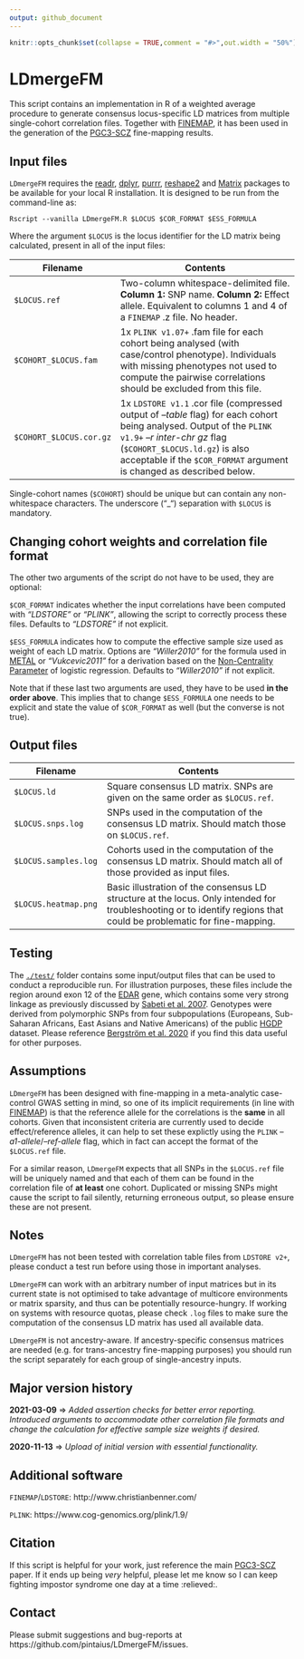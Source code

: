 ```yaml
---
output: github_document
---
```


<!-- README.md is generated from README.Rmd. Please edit that file -->

```r
knitr::opts_chunk$set(collapse = TRUE,comment = "#>",out.width = "50%")
```
# LDmergeFM

This script contains an implementation in R of a weighted average procedure to generate consensus locus-specific LD matrices from multiple single-cohort correlation files. Together with [FINEMAP](https://doi.org/10.1093/bioinformatics/btw018), it has been used in the generation of the [PGC3-SCZ](https://doi.org/10.1101/2020.09.12.20192922) fine-mapping results. 

## Input files

`LDmergeFM` requires the [readr](https://cran.r-project.org/web/packages/readr/index.html), [dplyr](https://cran.r-project.org/web/packages/dplyr/index.html), [purrr](https://cran.r-project.org/web/packages/purrr/index.html), [reshape2](https://cran.r-project.org/web/packages/reshape2/index.html) and [Matrix](https://cran.r-project.org/web/packages/Matrix/index.html) packages to be available for your local R installation. It is designed to be run from the command-line as:

```
Rscript --vanilla LDmergeFM.R $LOCUS $COR_FORMAT $ESS_FORMULA 
```

Where the argument `$LOCUS` is the locus identifier for the LD matrix being calculated, present in all of the input files:

|  Filename | Contents |
|----------|---------------------|
| `$LOCUS.ref` | Two-column whitespace-delimited file. **Column 1:** SNP name. **Column 2:** Effect allele. Equivalent to columns 1 and 4 of a `FINEMAP` .z file. No header.|
| `$COHORT_$LOCUS.fam`    | 1x `PLINK v1.07+` .fam file for each cohort being analysed (with case/control phenotype). Individuals with missing phenotypes not used to compute the pairwise correlations should be excluded from this file.|
| `$COHORT_$LOCUS.cor.gz` | 1x `LDSTORE v1.1` .cor file (compressed output of *--table* flag) for each cohort being analysed. Output of the `PLINK v1.9+` *--r inter-chr gz* flag (`$COHORT_$LOCUS.ld.gz`) is also acceptable if the `$COR_FORMAT` argument is changed as described below.

Single-cohort names (`$COHORT`) should be unique but can contain any non-whitespace characters. The underscore ("_") separation with `$LOCUS` is mandatory.

## Changing cohort weights and correlation file format

The other two arguments of the script do not have to be used, they are optional: 

`$COR_FORMAT` indicates whether the input correlations have been computed with *"LDSTORE"* or *"PLINK"*, allowing the script to correctly process these files. Defaults to *"LDSTORE"* if not explicit.

`$ESS_FORMULA` indicates how to compute the effective sample size used as weight of each LD matrix. Options are *"Willer2010"* for the formula used in [METAL](https://doi.org/10.1093/bioinformatics/btq340) or *"Vukcevic2011"* for a derivation based on the [Non-Centrality Parameter](https://doi.org/10.1002/gepi.20576) of logistic regression. Defaults to *"Willer2010"* if not explicit. 

Note that if these last two arguments are used, they have to be used **in the order above**. This implies that to change `$ESS_FORMULA` one needs to be explicit and state the value of `$COR_FORMAT` as well (but the converse is not true).

## Output files

|  Filename | Contents |
|----------|---------------------|
| `$LOCUS.ld` | Square consensus LD matrix. SNPs are given on the same order as `$LOCUS.ref`. |
| `$LOCUS.snps.log`    | SNPs used in the computation of the consensus LD matrix. Should match those on `$LOCUS.ref`. |
| `$LOCUS.samples.log` | Cohorts used in the computation of the consensus LD matrix. Should match all of those provided as input files.| 
| `$LOCUS.heatmap.png` | Basic illustration of the consensus LD structure at the locus. Only intended for troubleshooting or to identify regions that could be problematic for fine-mapping. 

## Testing

The [`./test/`](test/) folder contains some input/output files that can be used to conduct a reproducible run. For illustration purposes, these files include the region around exon 12 of the [EDAR](https://www.genecards.org/cgi-bin/carddisp.pl?gene=EDAR) gene, which contains some very strong linkage as previously discussed by [Sabeti et al. 2007](https://dx.doi.org/10.1038%2Fnature06250). Genotypes were derived from polymorphic SNPs from four subpopulations (Europeans, Sub-Saharan Africans, East Asians and Native Americans) of the public [HGDP](ftp://ngs.sanger.ac.uk/production/hgdp/hgdp_wgs.20190516/) dataset. Please reference [Bergström et al. 2020](dx.doi.org/10.1126/science.aay5012) if you find this data useful for other purposes.

## Assumptions

`LDmergeFM` has been designed with fine-mapping in a meta-analytic case-control GWAS setting in mind, so one of its implicit requirements (in line with [FINEMAP](https://doi.org/10.1093/bioinformatics/btw018)) is that the reference allele for the correlations is the **same** in all cohorts. Given that inconsistent criteria are currently used to decide effect/reference alleles, it can help to set these explictly using the `PLINK` *--a1-allele*/*--ref-allele* flag, which in fact can accept the format of the `$LOCUS.ref` file.

For a similar reason, `LDmergeFM` expects that all SNPs in the `$LOCUS.ref` file will be uniquely named and that each of them can be found in the correlation file of **at least** one cohort. Duplicated or missing SNPs might cause the script to fail silently, returning erroneous output, so please ensure these are not present.

## Notes

`LDmergeFM` has not been tested with correlation table files from `LDSTORE v2+`, please conduct a test run before using those in important analyses.

`LDmergeFM` can work with an arbitrary number of input matrices but in its current state is not optimised to take advantage of multicore environments or matrix sparsity, and thus can be potentially resource-hungry. If working on systems with resource quotas, please check `.log` files to make sure the computation of the consensus LD matrix has used all available data.

`LDmergeFM` is not ancestry-aware. If ancestry-specific consensus matrices are needed (e.g. for trans-ancestry fine-mapping purposes) you should run the script separately for each group of single-ancestry inputs.

## Major version history

**2021-03-09** => *Added assertion checks for better error reporting. Introduced arguments to accommodate other correlation file formats and change the calculation for effective sample size weights if desired.*

**2020-11-13** => *Upload of initial version with essential functionality.*

## Additional software

`FINEMAP`/`LDSTORE`: http://www.christianbenner.com/

`PLINK`: https://www.cog-genomics.org/plink/1.9/

## Citation

If this script is helpful for your work, just reference the main [PGC3-SCZ](https://doi.org/10.1101/2020.09.12.20192922) paper. If it ends up being *very* helpful, please let me know so I can keep fighting impostor syndrome one day at a time :relieved:.

## Contact

Please submit suggestions and bug-reports at https://github.com/pintaius/LDmergeFM/issues.